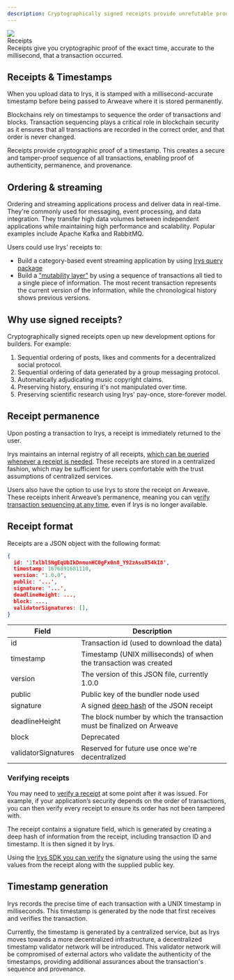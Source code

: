 ```yaml
---
description: Cryptographically signed receipts provide unrefutable proof of time.
---
```




<div className="flex flex-col mt-5">
	<div className="flex items-end">
		<img src="https://bundlr.network/new/assets/home/data-donuts.webp" className="w-[150px] " />
		<div className="">
			<Heading level={1}>Receipts</Heading>
		</div>
	</div>
</div>
Receipts give you cryptographic proof of the exact time, accurate to the millisecond, that a transaction occurred.

## Receipts & Timestamps

When you upload data to Irys, it is stamped with a millisecond-accurate timestamp before being passed to Arweave where it is stored permanently.

Blockchains rely on timestamps to sequence the order of transactions and blocks. Transaction sequencing plays a critical role in blockchain security as it ensures that all transactions are recorded in the correct order, and that order is never changed.

Receipts provide cryptographic proof of a timestamp. This creates a secure and tamper-proof sequence of all transactions, enabling proof of authenticity, permanence, and provenance.

## Ordering & streaming

Ordering and streaming applications process and deliver data in real-time. They're commonly used for messaging, event processing, and data integration. They transfer high data volumes between independent applications while maintaining high performance and scalability. Popular examples include Apache Kafka and RabbitMQ.

Users could use Irys' receipts to:

-   Build a category-based event streaming application by using [Irys query package](/developer-docs/querying/query-package)
-   Build a ["mutability layer"](/hands-on/tutorials/provenance-chain) by using a sequence of transactions all tied to a single piece of information. The most recent transaction represents the current version of the information, while the chronological history shows previous versions.

## Why use signed receipts?

Cryptographically signed receipts open up new development options for builders. For example:

1. Sequential ordering of posts, likes and comments for a decentralized social protocol.
2. Sequential ordering of data generated by a group messaging protocol.
3. Automatically adjudicating music copyright claims.
4. Preserving history, ensuring it's not manipulated over time.
5. Preserving scientific research using Irys' pay-once, store-forever model.

## Receipt permanence

Upon posting a transaction to Irys, a receipt is immediately returned to the user.

Irys maintains an internal registry of all receipts, [which can be queried whenever a receipt is needed](/developer-docs/irys-sdk/api/utils-getReceipt). These receipts are stored in a centralized fashion, which may be sufficient for users comfortable with the trust assumptions of centralized services.

Users also have the option to use Irys to store the receipt on Arweave. These receipts inherit Arweave’s permanence, meaning you can v[erify transaction sequencing at any time](/developer-docs/irys-sdk/api/utils-verifyReceipt), even if Irys is no longer available.

## Receipt format

Receipts are a JSON object with the following format:

```json
{
  id: '1Txlbl5NgEqUbIkDnnunHC0gFx0n8_Y92zAsoX54kI8',
  timestamp: 1676891681110,
  version: '1.0.0',
  public: '...',
  signature: '...',
  deadlineHeight: ...,
  block: ...,
  validatorSignatures: [],
}
```

| Field               | Description                                                            |
| ------------------- | ---------------------------------------------------------------------- |
| id                  | Transaction id (used to download the data)                             |
| timestamp           | Timestamp (UNIX milliseconds) of when the transaction was created      |
| version             | The version of this JSON file, currently 1.0.0                         |
| public              | Public key of the bundler node used                                    |
| signature           | A signed [deep hash](/terminology#deep-hash) of the JSON receipt       |
| deadlineHeight      | The block number by which the transaction must be finalized on Arweave |
| block               | Deprecated                                                             |
| validatorSignatures | Reserved for future use once we're decentralized                       |

### Verifying receipts

You may need to [verify a receipt](/developer-docs/irys-sdk/api/utils-verifyReceipt) at some point after it was issued. For example, if your application’s security depends on the order of transactions, you can then verify every receipt to ensure its order has not been tampered with.

The receipt contains a signature field, which is generated by creating a deep hash of information from the receipt, including transaction ID and timestamp. It is then signed it by Irys.

Using the [Irys SDK you can verify](/developer-docs/irys-sdk/api/utils-verifyReceipt) the signature using the using the same values from the receipt along with the supplied public key.

## Timestamp generation

Irys records the precise time of each transaction with a UNIX timestamp in milliseconds. This timestamp is generated by the node that first receives and verifies the transaction.

Currently, the timestamp is generated by a centralized service, but as Irys moves towards a more decentralized infrastructure, a decentralized timestamp validator network will be introduced. This validator network will be compromised of external actors who validate the authenticity of the timestamps, providing additional assurances about the transaction's sequence and provenance.
